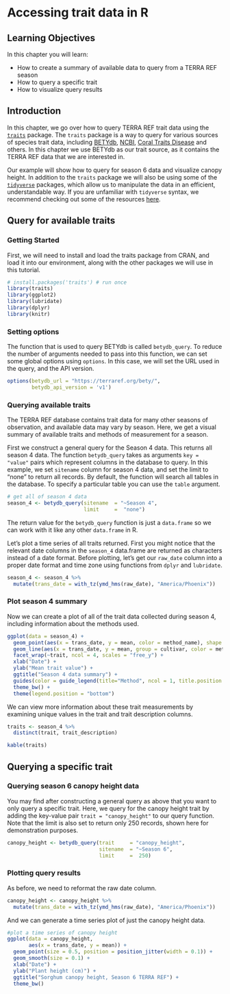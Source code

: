 # Accessing trait data in R 

## Learning Objectives

In this chapter you will learn:

- How to create a summary of available data to query from a TERRA REF season
- How to query a specific trait
- How to visualize query results


## Introduction

In this chapter, we go over how to query TERRA REF trait data using the [`traits`](https://github.com/ropensci/traits) package. The `traits` package is a way to query for various sources of species trait data, including [BETYdb](https://www.betydb.org/), [NCBI](http://www.ncbi.nlm.nih.gov/), [Coral Traits Disease](http://coraltraits.org/) and others. In this chapter we use BETYdb as our trait source, as it contains the TERRA REF data that we are interested in.

Our example will show how to query for season 6 data <!-- what is a season? need to define this for users> --> and visualize canopy height. In addition to the `traits` package we will also be using some of the [`tidyverse`](https://www.tidyverse.org/) packages, which allow us to manipulate the data in an efficient, understandable way. If you are unfamiliar with `tidyverse` syntax, we recommend checking out some of the resources [here](https://www.tidyverse.org/learn/).



## Query for available traits

### Getting Started

First, we will need to install and load the traits package from CRAN, and load it into our environment, along with the other packages we will use in this tutorial.

```r
# install.packages('traits') # run once
library(traits)
library(ggplot2)
library(lubridate)
library(dplyr)
library(knitr)
```



### Setting options

The function that is used to query BETYdb is called `betydb_query`. To reduce the number of arguments needed to pass into this function, we can set some global options using `options`. In this case, we will set the URL used in the query, and the API version.

```r
options(betydb_url = "https://terraref.org/bety/",
        betydb_api_version = 'v1')
```


### Querying available traits

The TERRA REF database contains trait data for many other seasons of observation, and available data may vary by season. Here, we get a visual summary of available traits and methods of measurement for a season.

First we construct a general query for the Season 4 data. This returns all season 4 data. The function `betydb_query` takes as arguments `key = "value"` pairs which represent columns in the database to query. In this example, we set `sitename` column for season 4 data, and set the limit to "none" to return all records. By default, the function will search all tables in the database. To specify a particular table you can use the `table` argument.

```r
# get all of season 4 data 
season_4 <- betydb_query(sitename  = "~Season 4",
                         limit     =  "none")
```

The return value for the `betydb_query` function is just a `data.frame` so we can work with it like any other `data.frame` in R.

Let's plot a time series of all traits returned. First you might notice that the relevant date columns in the `season_4` data.frame are returned as characters instead of a date format. Before plotting, let's get our `raw_date` column into a proper date format and time zone using functions from `dplyr` and `lubridate`.


```r
season_4 <- season_4 %>%
  mutate(trans_date = with_tz(ymd_hms(raw_date), "America/Phoenix"))
```

### Plot season 4 summary

Now we can create a plot of all of the trait data collected during season 4, including information about the methods used.

```r
ggplot(data = season_4) +
  geom_point(aes(x = trans_date, y = mean, color = method_name), shape = '.') +
  geom_line(aes(x = trans_date, y = mean, group = cultivar, color = method_name)) +
  facet_wrap(~trait, ncol = 4, scales = "free_y") +
  xlab("Date") + 
  ylab("Mean trait value") + 
  ggtitle("Season 4 data summary") +
  guides(color = guide_legend(title="Method", ncol = 1, title.position = "top")) +
  theme_bw() +
  theme(legend.position = "bottom")

```


We can view more information about these trait measurements by examining unique values in the trait and trait description columns.

```r
traits <- season_4 %>%
  distinct(trait, trait_description)

kable(traits)
```

## Querying a specific trait

### Querying season 6 canopy height data

You may find after constructing a general query as above that you want to only query a specific trait. Here, we query for the canopy height trait by adding the key-value pair `trait = "canopy_height"` to our query function. Note that the limit is also set to return only 250 records, shown here for demonstration purposes.

```r

canopy_height <- betydb_query(trait     = "canopy_height", 
                              sitename  = "~Season 6",
                              limit     =  250)


```

### Plotting query results

As before, we need to reformat the raw date column. 

```r
canopy_height <- canopy_height %>% 
  mutate(trans_date = with_tz(ymd_hms(raw_date), "America/Phoenix"))
```

And we can generate a time series plot of just the canopy height data.

```r

#plot a time series of canopy height 
ggplot(data = canopy_height,
       aes(x = trans_date, y = mean)) +
  geom_point(size = 0.5, position = position_jitter(width = 0.1)) +
  geom_smooth(size = 0.1) +
  xlab("Date") +
  ylab("Plant height (cm)") +
  ggtitle("Sorghum canopy height, Season 6 TERRA REF") +
  theme_bw()

```




